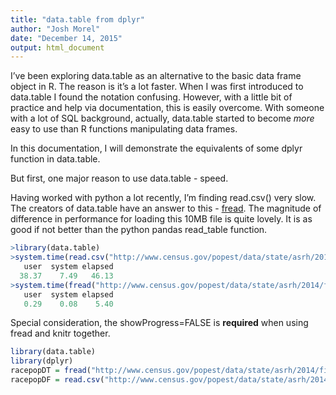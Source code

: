 ```yaml
---
title: "data.table from dplyr"
author: "Josh Morel"
date: "December 14, 2015"
output: html_document
---
```


I've been exploring  data.table as an alternative to the basic data frame object in R. The reason is it's a lot faster. When I was first introduced to data.table I found the notation confusing. However, with a little bit of practice and help via documentation, this is easily overcome. With someone with a lot of SQL background, actually, data.table started to become <i>more</i> easy to use than R functions manipulating data frames.

In this documentation, I will demonstrate the equivalents of some dplyr function in data.table.

But first, one major reason to use data.table - speed. 

Having worked with python a lot recently, I'm finding read.csv() very slow. The creators of data.table have an answer to this - [fread](http://www.inside-r.org/packages/cran/data.table/docs/fread). The magnitude of difference in performance for loading this 10MB file is quite lovely. It is as good if not better than the python pandas read_table function.

```r
>library(data.table)
>system.time(read.csv("http://www.census.gov/popest/data/state/asrh/2014/files/SC-EST2014-ALLDATA6.csv",stringsAsFactors=FALSE))
   user  system elapsed 
  38.37    7.49   46.13 
>system.time(fread("http://www.census.gov/popest/data/state/asrh/2014/files/SC-EST2014-ALLDATA6.csv",showProgress=FALSE))
   user  system elapsed 
   0.29    0.08    5.40 
```

Special consideration, the showProgress=FALSE is **required** when using fread and knitr together. 
```r
library(data.table)
library(dplyr)
racepopDT = fread("http://www.census.gov/popest/data/state/asrh/2014/files/SC-EST2014-ALLDATA6.csv",showProgress=FALSE)
racepopDF = read.csv("http://www.census.gov/popest/data/state/asrh/2014/files/SC-EST2014-ALLDATA6.csv",stringsAsFactors=FALSE)
```

